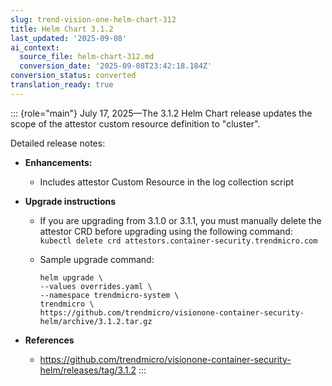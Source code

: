 ```yaml
---
slug: trend-vision-one-helm-chart-312
title: Helm Chart 3.1.2
last_updated: '2025-09-08'
ai_context:
  source_file: helm-chart-312.md
  conversion_date: '2025-09-08T23:42:18.184Z'
conversion_status: converted
translation_ready: true
---
```


::: {role="main"}
July 17, 2025—The 3.1.2 Helm Chart release updates the scope of the attestor custom resource definition to "cluster".

Detailed release notes:

- **Enhancements:**

  - Includes attestor Custom Resource in the log collection script

- **Upgrade instructions**

  - If you are upgrading from 3.1.0 or 3.1.1, you must manually delete the attestor CRD before upgrading using the following command: `kubectl delete crd attestors.container-security.trendmicro.com`

  - Sample upgrade command:

    ``` codeblock
    helm upgrade \
    --values overrides.yaml \
    --namespace trendmicro-system \
    trendmicro \
    https://github.com/trendmicro/visionone-container-security-helm/archive/3.1.2.tar.gz
    ```

- **References**

  - <https://github.com/trendmicro/visionone-container-security-helm/releases/tag/3.1.2>
:::
